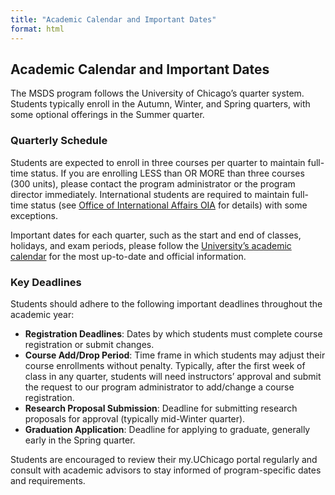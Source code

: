 ```yaml
---
title: "Academic Calendar and Important Dates"
format: html
---
```


## Academic Calendar and Important Dates

The MSDS program follows the University of Chicago’s quarter system. Students typically enroll in the Autumn, Winter, and Spring quarters, with some optional offerings in the Summer quarter.

### Quarterly Schedule

Students are expected to enroll in three courses per quarter to maintain full-time status. If you are enrolling LESS than OR MORE than three courses (300 units), please contact the program administrator or the program director immediately. International students are required to maintain full-time status (see [Office of International Affairs OIA](https://internationalaffairs.uchicago.edu) for details) with some exceptions. 

Important dates for each quarter, such as the start and end of classes, holidays, and exam periods, please follow the [University's academic calendar](https://www.uchicago.edu/en/education-and-research/academic-calendar) for the most up-to-date and official information.

### Key Deadlines

Students should adhere to the following important deadlines throughout the academic year:

- **Registration Deadlines**: Dates by which students must complete course registration or submit changes.
- **Course Add/Drop Period**: Time frame in which students may adjust their course enrollments without penalty. Typically, after the first week of class in any quarter, students will need instructors' approval and submit the request to our program administrator to add/change a course registration. 
- **Research Proposal Submission**: Deadline for submitting research proposals for approval (typically mid-Winter quarter).
- **Graduation Application**: Deadline for applying to graduate, generally early in the Spring quarter.

Students are encouraged to review their my.UChicago portal regularly and consult with academic advisors to stay informed of program-specific dates and requirements.

